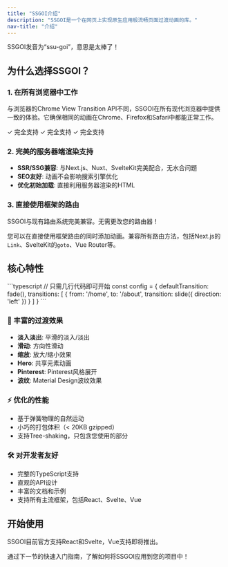 ```yaml
---
title: "SSGOI介绍"
description: "SSGOI是一个在网页上实现原生应用般流畅页面过渡动画的库。"
nav-title: "介绍"
---
```


<Note type="tip">SSGOI发音为“ssu-goi”，意思是太棒了！</Note>

<Demo autoPlay={false} />

## 为什么选择SSGOI？

### 1. 在所有浏览器中工作

与浏览器的Chrome View Transition API不同，SSGOI在所有现代浏览器中提供一致的体验。它确保相同的动画在Chrome、Firefox和Safari中都能正常工作。

<Grid cols={3}>
  <Card title="Chrome">
    <Badge variant="success">✓ 完全支持</Badge>
  </Card>
  <Card title="Firefox">
    <Badge variant="success">✓ 完全支持</Badge>
  </Card>
  <Card title="Safari">
    <Badge variant="success">✓ 完全支持</Badge>
  </Card>
</Grid>

### 2. 完美的服务器端渲染支持

- **SSR/SSG兼容**: 与Next.js、Nuxt、SvelteKit完美配合，无水合问题
- **SEO友好**: 动画不会影响搜索引擎优化
- **优化初始加载**: 直接利用服务器渲染的HTML

### 3. 直接使用框架的路由

<Note>
  SSGOI与现有路由系统完美兼容。无需更改您的路由器！
</Note>

您可以在直接使用框架路由的同时添加动画。兼容所有路由方法，包括Next.js的`Link`、SvelteKit的`goto`、Vue Router等。

## 核心特性

<CodeDemo>
```typescript
// 只需几行代码即可开始
const config = {
  defaultTransition: fade(),
  transitions: [
    {
      from: '/home',
      to: '/about',
      transition: slide({ direction: 'left' })
    }
  ]
}
```
</CodeDemo>

### 🎨 丰富的过渡效果

- **淡入淡出**: 平滑的淡入/淡出
- **滑动**: 方向性滑动
- **缩放**: 放大/缩小效果
- **Hero**: 共享元素动画
- **Pinterest**: Pinterest风格展开
- **波纹**: Material Design波纹效果

### ⚡ 优化的性能

- 基于弹簧物理的自然运动
- 小巧的打包体积（< 20KB gzipped）
- 支持Tree-shaking，只包含您使用的部分

### 🛠️ 对开发者友好

- 完整的TypeScript支持
- 直观的API设计
- 丰富的文档和示例
- 支持所有主流框架，包括React、Svelte、Vue

## 开始使用

<Note type="info">
  SSGOI目前官方支持React和Svelte，Vue支持即将推出。
</Note>

通过下一节的快速入门指南，了解如何将SSGOI应用到您的项目中！
